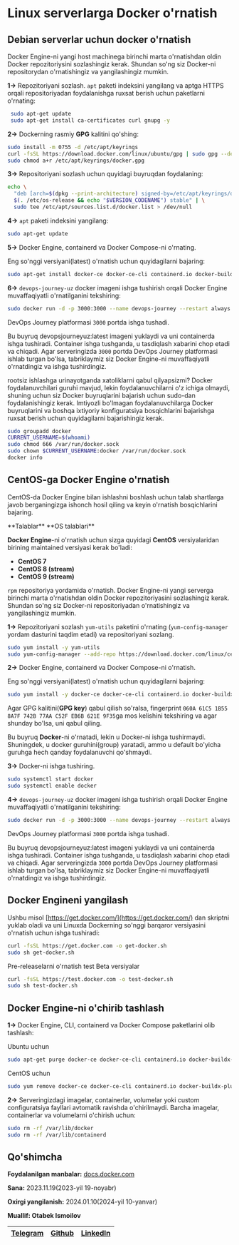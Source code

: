 
# Linux serverlarga Docker o'rnatish

## Debian serverlar uchun docker o'rnatish

Docker Engine-ni yangi host machinega birinchi marta o'rnatishdan oldin Docker repozitoriysini sozlashingiz kerak. Shundan so'ng siz Docker-ni repositorydan o'rnatishingiz va yangilashingiz mumkin.

**1->** Repozitoriyani sozlash. `apt` paketi indeksini yangilang va aptga HTTPS orqali repositoriyadan foydalanishga ruxsat berish uchun paketlarni o'rnating:

```bash
 sudo apt-get update
 sudo apt-get install ca-certificates curl gnupg -y
 ```

**2->** Dockerning rasmiy **GPG** kalitini qo'shing:

```bash
sudo install -m 0755 -d /etc/apt/keyrings
curl -fsSL https://download.docker.com/linux/ubuntu/gpg | sudo gpg --dearmor -o /etc/apt/keyrings/docker.gpg
sudo chmod a+r /etc/apt/keyrings/docker.gpg
```
**3->** Repositoriyani sozlash uchun quyidagi buyruqdan foydalaning:

```bash
echo \
  "deb [arch=$(dpkg --print-architecture) signed-by=/etc/apt/keyrings/docker.gpg] https://download.docker.com/linux/ubuntu \
  $(. /etc/os-release && echo "$VERSION_CODENAME") stable" | \
  sudo tee /etc/apt/sources.list.d/docker.list > /dev/null
```

**4->** `apt` paketi indeksini yangilang:

```bash
sudo apt-get update
```

**5->** Docker Engine, containerd va Docker Compose-ni o'rnating.

Eng so'nggi versiyani(latest) o'rnatish uchun quyidagilarni bajaring:

```bash
sudo apt-get install docker-ce docker-ce-cli containerd.io docker-buildx-plugin docker-compose-plugin docker-compose -y
```
**6->**  `devops-journey-uz` docker imageni ishga tushirish orqali Docker Engine muvaffaqiyatli o'rnatilganini tekshiring:

```bash
sudo docker run -d -p 3000:3000 --name devops-journey --restart always devopsjourneyuz/devopsjourneyuz:latest
```

DevOps Journey platformasi `3000` portda ishga tushadi.

Bu buyruq devopsjourneyuz:latest imageni yuklaydi va uni containerda ishga tushiradi. Container ishga tushganda, u tasdiqlash xabarini chop etadi va chiqadi. Agar serveringizda `3000` portda DevOps Journey platformasi ishlab turgan bo'lsa, tabriklaymiz siz Docker Engine-ni muvaffaqiyatli o'rnatdingiz va ishga tushirdingiz.

<Callout type="info" emoji="">

rootsiz ishlashga urinayotganda xatoliklarni qabul qilyapsizmi?
Docker foydalanuvchilari guruhi mavjud, lekin foydalanuvchilarni o'z ichiga olmaydi, shuning uchun siz Docker buyruqlarini bajarish uchun sudo-dan foydalanishingiz kerak. Imtiyozli bo'lmagan foydalanuvchilarga Docker buyruqlarini va boshqa ixtiyoriy konfiguratsiya bosqichlarini bajarishga ruxsat berish uchun quyidagilarni bajarishingiz kerak.

```bash
sudo groupadd docker
CURRENT_USERNAME=$(whoami)
sudo chmod 666 /var/run/docker.sock
sudo chown $CURRENT_USERNAME:docker /var/run/docker.sock
docker info
```
</Callout>

## CentOS-ga Docker Engine o'rnatish
CentOS-da Docker Engine bilan ishlashni boshlash uchun talab shartlarga javob berganingizga ishonch hosil qiling va keyin o'rnatish bosqichlarini bajaring.

<Callout type="info" emoji="">
**Talablar**
**OS talablari**

**Docker Engine**-ni o'rnatish uchun sizga quyidagi **CentOS** versiyalaridan birining maintained versiyasi kerak bo'ladi:

* **CentOS 7**
* **CentOS 8 (stream)**
* **CentOS 9 (stream)**
</Callout>

`rpm` repositoriya yordamida o'rnatish. Docker Engine-ni yangi serverga birinchi marta o'rnatishdan oldin Docker repozitoriyasini sozlashingiz kerak. Shundan so'ng siz Docker-ni repositoriyadan o'rnatishingiz va yangilashingiz mumkin.

**1->** Repozitoriyani sozlash `yum-utils` paketini o'rnating (`yum-config-manager` yordam dasturini taqdim etadi) va repositoriyani sozlang.

```bash
sudo yum install -y yum-utils
sudo yum-config-manager --add-repo https://download.docker.com/linux/centos/docker-ce.repo
```

**2->** Docker Engine, containerd va Docker Compose-ni o'rnatish.

Eng so'nggi versiyani(latest) o'rnatish uchun quyidagilarni bajaring:

```bash
sudo yum install -y docker-ce docker-ce-cli containerd.io docker-buildx-plugin docker-compose-plugin docker-compose 
```

Agar GPG kalitini(**GPG key**) qabul qilish so'ralsa, fingerprint `060A 61C5 1B55 8A7F 742B 77AA C52F EB6B 621E 9F35`ga mos kelishini tekshiring va agar shunday bo'lsa, uni qabul qiling.

Bu buyruq **Docker**-ni o'rnatadi, lekin u Docker-ni ishga tushirmaydi. Shuningdek, u docker guruhini(group) yaratadi, ammo u default bo'yicha guruhga hech qanday foydalanuvchi qo'shmaydi.

**3->** Docker-ni ishga tushiring.

```bash
sudo systemctl start docker
sudo systemctl enable docker
```

**4->**  `devops-journey-uz` docker imageni ishga tushirish orqali Docker Engine muvaffaqiyatli o'rnatilganini tekshiring:

```bash
sudo docker run -d -p 3000:3000 --name devops-journey --restart always devopsjourneyuz/devopsjourneyuz:latest
```

DevOps Journey platformasi `3000` portda ishga tushadi.

Bu buyruq devopsjourneyuz:latest imageni yuklaydi va uni containerda ishga tushiradi. Container ishga tushganda, u tasdiqlash xabarini chop etadi va chiqadi. Agar serveringizda `3000` portda DevOps Journey platformasi ishlab turgan bo'lsa, tabriklaymiz siz Docker Engine-ni muvaffaqiyatli o'rnatdingiz va ishga tushirdingiz.

## Docker Engineni yangilash

Ushbu misol [https://get.docker.com/](https://get.docker.com/) dan skriptni yuklab oladi va uni Linuxda Dockerning so'nggi barqaror versiyasini o'rnatish uchun ishga tushiradi:

```bash
curl -fsSL https://get.docker.com -o get-docker.sh
sudo sh get-docker.sh
```

Pre-releaselarni o'rnatish test Beta versiyalar

```bash
curl -fsSL https://test.docker.com -o test-docker.sh
sudo sh test-docker.sh
```

## Docker Engine-ni o'chirib tashlash
**1->** Docker Engine, CLI, containerd va Docker Compose paketlarini olib tashlash:

Ubuntu uchun 
```bash
sudo apt-get purge docker-ce docker-ce-cli containerd.io docker-buildx-plugin docker-compose-plugin docker-ce-rootless-extras
```

CentOS uchun

```bash
sudo yum remove docker-ce docker-ce-cli containerd.io docker-buildx-plugin docker-compose-plugin docker-ce-rootless-extras
```
**2->** Serveringizdagi imagelar, containerlar, volumelar yoki custom configuratsiya fayllari avtomatik ravishda o'chirilmaydi. Barcha imagelar, containerlar va volumelarni o'chirish uchun:

```bash
sudo rm -rf /var/lib/docker
sudo rm -rf /var/lib/containerd
```

## Qo'shimcha

<Callout type="info" emoji="">

**Foydalanilgan manbalar:** [docs.docker.com](https://docs.docker.com/engine/install/)

**Sana:** 2023.11.19(2023-yil 19-noyabr)

**Oxirgi yangilanish:** 2024.01.10(2024-yil 10-yanvar)

**Muallif: Otabek Ismoilov**

| [Telegram](https://t.me/Otabek_Ismoilov) | [Github](https://github.com/ismoilovdevml) | [LinkedIn](https://www.linkedin.com/in/otabek-ismoilov-8625b0222/) |
| - | - | - |

</Callout>